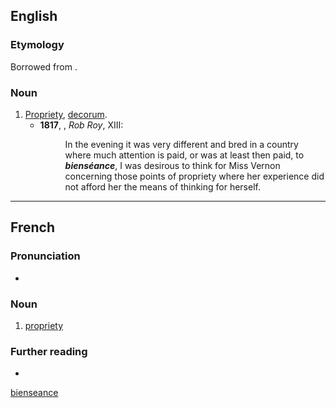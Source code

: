==English==

===Etymology===
Borrowed from {{bor|en|fr|bienséance}}.

===Noun===
{{en-noun|-}}

# [[propriety|Propriety]], [[decorum]].
#* '''1817''', {{w|Walter Scott}}, ''Rob Roy'', XIII:
#*: In the evening it was very different and bred in a country where much attention is paid, or was at least then paid, to '''''bienséance''''', I was desirous to think for Miss Vernon concerning those points of propriety where her experience did not afford her the means of thinking for herself.

[[Category:English terms spelled with É|bienseance]]

----

==French==

===Pronunciation===
* {{rhymes|fr|ɑ̃s}}

===Noun===
{{fr-noun|f}}

# [[propriety]]

===Further reading===
* {{R:TLFi}}
